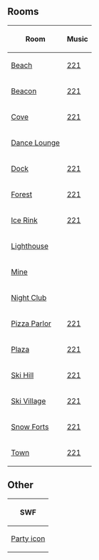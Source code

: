 

==Rooms==
{|class="wikitable" border="1" style="margin: auto;"
!Room!!Music
|-
|[[Media:RoomsBeach-FallFair2007.swf|Beach]]||[[Media:Music221.swf|221]]
|-
|[[Media:RoomsBeacon-FallFair2007.swf|Beacon]]||[[Media:Music221.swf|221]]
|-
|[[Media:RoomsCove-FallFair2007.swf|Cove]]||[[Media:Music221.swf|221]]
|-
|[[Media:RoomsLounge-FallFair2007.swf|Dance Lounge]]||{{n/a|?}}
|-
|[[Media:RoomsDock-FallFair2007.swf|Dock]]||[[Media:Music221.swf|221]]
|-
|[[Media:RoomsForest-FallFair2007.swf|Forest]]||[[Media:Music221.swf|221]]
|-
|[[Media:RoomsRink-FallFair2007.swf|Ice Rink]]||[[Media:Music221.swf|221]]
|-
|[[Media:RoomsLight-FallFair2007.swf|Lighthouse]]||{{n/a}}
|-
|[[Media:RoomsMine-FallFair2007.swf|Mine]]||{{n/a|?}}
|-
|[[Media:RoomsDance-FallFair2007.swf|Night Club]]||{{n/a|?}}
|-
|[[Media:RoomsPizza-FallFair2007.swf|Pizza Parlor]]||[[Media:Music221.swf|221]]
|-
|[[Media:RoomsPlaza-FallFair2007.swf|Plaza]]||[[Media:Music221.swf|221]]
|-
|[[Media:RoomsMtn-FallFair2007.swf|Ski Hill]]||[[Media:Music221.swf|221]]
|-
|[[Media:RoomsVillage-FallFair2007.swf|Ski Village]]||[[Media:Music221.swf|221]]
|-
|[[Media:RoomsForts-FallFair2007.swf|Snow Forts]]||[[Media:Music221.swf|221]]
|-
|[[Media:RoomsTown-FallFair2007.swf|Town]]||[[Media:Music221.swf|221]]
|}

==Other==
{|class="wikitable" border="1" style="margin: auto;"
!colspan="2"|SWF
|-
|[[Media:ContentParty icon-FallFair2007.swf|Party icon]]||[[Media:CataloguesPrizebooth-FallFair2007.swf|Prize Booth]]
|}


{{Parties}}